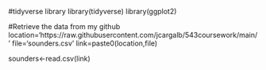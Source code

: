 #tidyverse library
library(tidyverse)
library(ggplot2)

#Retrieve the data from my github
location='https://raw.githubusercontent.com/jcargalb/543coursework/main/'
file='sounders.csv'
link=paste0(location,file)

sounders<-read.csv(link)

